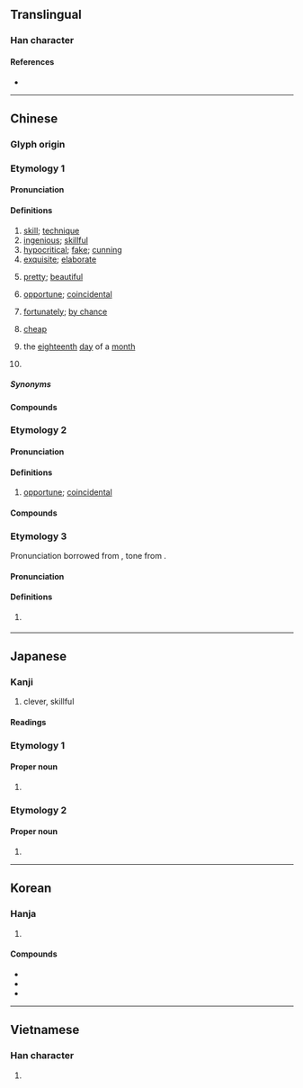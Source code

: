{{character info}}
==Translingual==

===Han character===
{{Han char|rn=48|rad=工|as=02|sn=5|four=11127|canj=MMVS|ids=⿰工丂}}

====References====
* {{Han ref|kx=0325.090|dkj=08721|dj=0628.010|hdz=10412.010|uh=5DE7|ud=24039|bh=A5A9|bd=42409}}

----

==Chinese==

===Glyph origin===
{{Han etym}}
{{Han compound|工|丂|ls=psc|c1=s|c2=p}}

===Etymology 1===
{{zh-forms}}

====Pronunciation====
{{zh-pron
|m=qiǎo
|c=haau2
|c-t=kau2
|h=pfs=kháu/khiáu;gd=kau2
|md=kiēu
|mn=ml,jj,tw:khá/ml,jj,tw,sg,ph:khiáu/kháu
|mn_note=khá - vernacular (“rare but exquisite; fake; cunning”); khiáu - vernacular (“ingenious; cunning; skillful; pretty”); kháu - literary
|mn-t=ka2/kiao2/kiou2
|mn-t_note=ka2 - vernacular; kiao2/kiou2 - literary (kiou5 - Chaozhou)
|w=2qiau
|mc=y
|oc=y
|ma=Zh-qiao.ogg
|cat=n,a,adv,pn
}}

====Definitions====
{{zh-hanzi}}

# [[skill]]; [[technique]]
# [[ingenious]]; [[skillful]]
# [[hypocritical]]; [[fake]]; [[cunning]]
# [[exquisite]]; [[elaborate]]
# {{lb|zh|Xiamen|Zhangzhou|_|Hokkien}} [[pretty]]; [[beautiful]]
# [[opportune]]; [[coincidental]]
#: {{zh-x|真是 太 巧 了！|What a coincidence!}}
# [[fortunately]]; [[by chance]]
# {{lb|zh|Hefei|_|Mandarin}} [[cheap]]
# {{zh-div|日}} {{lb|zh|telegraphy}} the [[eighteenth]] [[day]] of a [[month]]
# {{surname|zh}}

=====Synonyms=====
{{zh-dial|便宜}}
{{zh-dial|聰明}}

====Compounds====
{{zh-der|技巧|巧克力|使巧兒|巧發奇中|大巧若拙|巧辯|嘴尖舌巧|巧言善色|剛巧|恰巧|丟巧針|可巧|巧不可階|取巧|慧心巧手|巧手|嬝娜纖巧|巧佞|慧心巧思|不巧|乖巧|巧丸|巧說|心靈手巧|巧拙|巧工|巧言如簧|巧固球|巧夕|巧事|來得巧|巧計|乞巧|弄巧成拙|弄巧反拙|巧笑|因難見巧|巧遇|巧諛|巧語花言|巧話|巧詐|巧言舌辯|巧言令色|巧言|巧藝|巧若生成|巧舌|巧笑倩兮|巧立名目|巧當兒|巧果|巧曆|巧故|巧思|巧婦|巧奪天工|巧嘴|巧同造化|巧合|巧取豪奪|巧取|巧勁兒|巧偷豪奪|巧作|巧了|巧主兒|工巧|小巧|奇巧|小巧玲瓏|巧妙|巧言利口|天緣湊巧|偏巧|巧匠|奸巧|奇技淫巧|天緣巧合|巧宦|偷巧|因緣巧合|嘗巧|善巧便佞|巧言如流|堅巧|七巧板|佻巧|投機取巧|百巧千窮|甘言巧辭|正巧|新巧|碰巧|熟能生巧|窮妙極巧|機巧|窮工極巧|湊巧|百巧成窮|祈巧|深文巧劾|深文巧詆|機緣巧合|智巧|淫巧|機緣湊巧|舞文巧法|細巧|齊巧|纖巧|辭巧理拙|鬥巧|輕巧|花貓巧嘴|繆巧|綿密小巧|靈巧|鬥巧爭奇|趕巧|舞文巧詆|精巧|討巧|豪奪巧取|花言巧語|能工巧匠|無巧不成書}}

===Etymology 2===
{{zh-forms|alt=蹺,竅,橋,嘺,𫣹}}
{{rfe|zh}}

====Pronunciation====
{{zh-pron
|c=kiu2
|c-t=kiau2
|cat=a
}}

====Definitions====
{{zh-hanzi}}

# {{lb|zh|Cantonese}} [[opportune]]; [[coincidental]]

====Compounds====
{{zh-der|*巧妙|咁啱得咁巧|湊巧:cau3 kiu2}}

===Etymology 3===
Pronunciation borrowed from {{bor|yue|cmn|-}} {{zh-l|好}}, tone from {{ncog|yue|-}} {{zh-l|好|tr=hou2}}.

====Pronunciation====
{{zh-pron
|c=haau2
|cat=a
}}

====Definitions====
{{zh-hanzi}}

# {{lb|zh|Hong Kong Cantonese|neologism|leetspeak|or|sarcastic}} {{zh-alt form|*好}}

{{zh-cat|Elementary}}

----

==Japanese==

===Kanji===
{{ja-kanji|grade=c|rs=工02}}

# clever, skillful

====Readings====
{{ja-readings
|goon=きょう
|kanon=こう<かう
|kun=うま-い, たく-み, たく-む, さとい
}}

===Etymology 1===
{{ja-kanjitab|たく|o1=み|yomi=k}}

====Proper noun====
{{ja-pos|proper|たくみ}}

# {{given name|ja|male|sort=たくみ}}

===Etymology 2===
{{ja-kanjitab|こう|yomi=o}}

====Proper noun====
{{ja-pos|proper|こう|hhira=かう}}

# {{given name|ja|male|sort=こう}}

----

==Korean==

===Hanja===
{{ko-hanja|공교하다|공교할|교}}

# {{hanja form of|교|[[skillful]], [[ingenious]], [[clever]]}}

====Compounds====
* {{ko-l|교묘|[[ingenuity]], [[skill]], [[cleverness]]|巧妙}}
* {{ko-l|정교|[[elaborateness]], [[delicateness]], [[exquisiteness]]|精巧}}
* {{ko-l|기묘|[[technique]], [[technical]] [[ability]], [[finesse]], [[skill]]|技巧}}

----

==Vietnamese==

===Han character===
{{vi-readings|reading=xảo|rs=工02}}

# {{rfdef|vi|sort=工02}}